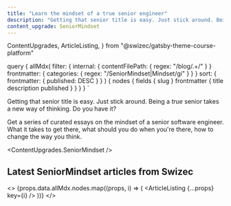 ```yaml
---
title: "Learn the mindset of a true senior engineer"
description: "Getting that senior title is easy. Just stick around. Being a true senior takes a new way of thinking. Do you have it?"
content_upgrade: SeniorMindset
---
```


  ContentUpgrades,
  ArticleListing,
} from "@swizec/gatsby-theme-course-platform"

  query {
    allMdx(
      filter: {
        internal: { contentFilePath: { regex: "/blog/.+/" } }
        frontmatter: { categories: { regex: "/SeniorMindset|Mindset/gi" } }
      }
      sort: { frontmatter: { published: DESC } }
    ) {
      nodes {
        fields {
          slug
        }
        frontmatter {
          title
          description
          published
        }
      }
    }
  }
`

Getting that senior title is easy. Just stick around. Being a _true_ senior takes a new way of thinking. Do you have it?

Get a series of curated essays on the mindset of a senior software engineer. What it takes to get there, what should you do when you're there, how to change the way you think.

<ContentUpgrades.SeniorMindset />

## Latest SeniorMindset articles from Swizec

<>
  {props.data.allMdx.nodes.map((props, i) => (
    <ArticleListing {...props} key={i} />
  ))}
</>
